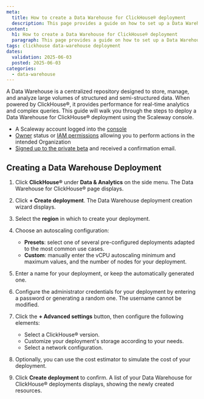 ```yaml
---
meta:
  title: How to create a Data Warehouse for ClickHouse® deployment
  description: This page provides a guide on how to set up a Data Warehouse using ClickHouse® using the Scaleway console.
content:
  h1: How to create a Data Warehouse for ClickHouse® deployment
  paragraph: This page provides a guide on how to set up a Data Warehouse using ClickHouse® using the Scaleway console.
tags: clickhouse data-warehouse deployment
dates:
  validation: 2025-06-03
  posted: 2025-06-03
categories:
  - data-warehouse
---
```


A Data Warehouse is a centralized repository designed to store, manage, and analyze large volumes of structured and semi-structured data. When powered by ClickHouse®, it provides performance for real-time analytics and complex queries. This guide will walk you through the steps to deploy a Data Warehouse for ClickHouse® deployment using the Scaleway console.

<Macro id="requirements" />

- A Scaleway account logged into the [console](https://console.scaleway.com)
- [Owner](/iam/concepts/#owner) status or [IAM permissions](/iam/concepts/#permission) allowing you to perform actions in the intended Organization
- [Signed up to the private beta](https://www.scaleway.com/fr/betas/) and received a confirmation email.

## Creating a Data Warehouse Deployment

1. Click **ClickHouse®** under **Data & Analytics** on the side menu. The Data Warehouse for ClickHouse® page displays.

2. Click **+ Create deployment**. The Data Warehouse deployment creation wizard displays.

3. Select the **region** in which to create your deployment.

4. Choose an autoscaling configuration:
    - **Presets**: select one of several pre-configured deployments adapted to the most common use cases.
    - **Custom**: manually enter the vCPU autoscaling minimum and maximum values, and the number of nodes for your deployment.

5. Enter a name for your deployment, or keep the automatically generated one.

6. Configure the administrator credentials for your deployment by entering a password or generating a random one.
    <Message type="note">
    The username cannot be modified.
    </Message>

7. Click the **+ Advanced settings** button, then configure the following elements:

    - Select a ClickHouse® version.
    - Customize your deployment's storage according to your needs.
    - Select a network configuration.

8. Optionally, you can use the cost estimator to simulate the cost of your deployment.

9. Click **Create deployment** to confirm. A list of your Data Warehouse for ClickHouse® deployments displays, showing the newly created resources.
